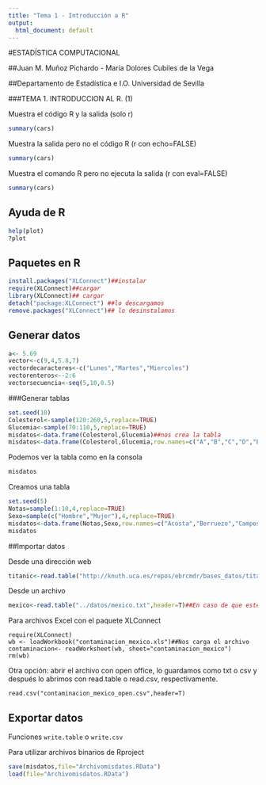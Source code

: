 ```yaml
---
title: "Tema 1 - Introducción a R"
output:
  html_document: default
---
```


#ESTADÍSTICA COMPUTACIONAL

##Juan M. Muñoz Pichardo - María Dolores Cubiles de la Vega

##Departamento de Estadística e I.O. Universidad de Sevilla
 
###TEMA 1. INTRODUCCION AL R. (1)

Muestra el código R y la salida (solo r)
```r
summary(cars)
```

Muestra la salida pero no el código R (r con echo=FALSE)
```r
summary(cars)
```

Muestra el comando R pero no ejecuta la salida (r con eval=FALSE)
```r
summary(cars)
```



## Ayuda de R

```r
help(plot)
?plot
```

## Paquetes en R

```r
install.packages("XLConnect")##instalar
require(XLConnect)##cargar 
library(XLConnect)## cargar
detach("package:XLConnect") ##lo descargamos
remove.packages("XLConnect")## lo desinstalamos
```


## Generar datos

```r
a<- 5.69
vector<-c(9,4,5.8,7)
vectordecaracteres<-c("Lunes","Martes","Miercoles")
vectorenteros<--2:6
vectorsecuencia<-seq(5,10,0.5)

```

###Generar tablas

```r
set.seed(10)
Colesterol<-sample(120:260,5,replace=TRUE)
Glucemia<-sample(70:110,5,replace=TRUE)
misdatos<-data.frame(Colesterol,Glucemia)##nos crea la tabla
misdatos<-data.frame(Colesterol,Glucemia,row.names=c("A","B","C","D","E"))##etiquetar a los individuos
```

Podemos ver la tabla como en la consola

```r
misdatos
```

Creamos una tabla

```r
set.seed(5)
Notas=sample(1:10,4,replace=TRUE)
Sexo=sample(c("Hombre","Mujer"),4,replace=TRUE)
misdatos<-data.frame(Notas,Sexo,row.names=c("Acosta","Berruezo","Campos","Dominguez"))
misdatos
```

##Importar datos

Desde una dirección web

```r
titanic<-read.table("http://knuth.uca.es/repos/ebrcmdr/bases_datos/titanic.dat")
```

Desde un archivo
````r
mexico<-read.table("../datos/mexico.txt",header=T)##En caso de que esté en el directorio de trabajo
````

Para archivos Excel con el paquete XLConnect
```
require(XLConnect)
wb <- loadWorkbook("contaminacion_mexico.xls")##Nos carga el archivo
contaminacion<- readWorksheet(wb, sheet="contaminacion_mexico")
rm(wb)
```

Otra opción: abrir el archivo con open office, lo guardamos como txt o csv y después lo abrimos con read.table o read.csv, respectivamente.

```
read.csv("contaminacion_mexico_open.csv",header=T)
```


## Exportar datos

Funciones `write.table` o `write.csv`

Para utilizar archivos binarios de Rproject
```r
save(misdatos,file="Archivomisdatos.RData")
load(file="Archivomisdatos.RData")
```
